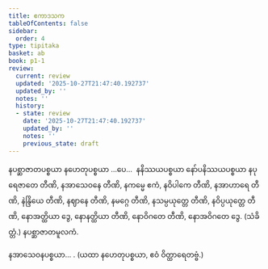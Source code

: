 ```yaml
---
title: ဧကာဒသက
tableOfContents: false
sidebar:
  order: 4
type: tipitaka
basket: ab
book: p1-1
review:
  current: review
  updated: '2025-10-27T21:47:40.192737'
  updated_by: ''
  notes: ''
  history:
  - state: review
    date: '2025-10-27T21:47:40.192737'
    updated_by: ''
    notes: ''
    previous_state: draft
---
```



<ReviewStatus review={frontmatter.review} showDetails={true} />

<HypothesisAnnotation frontmatter={frontmatter} />

<DynamicBreadcrumb />

<Paragraph number="1224" book="p1-1">
နပစ္ဆာဇာတပစ္စယာ နဟေတုပစ္စယာ …ပေ…  နနိဿယပစ္စယာ နော်ပနိဿယပစ္စယာ နပုရေဇာတေ တီဏိ, နအာသေဝနေ တီဏိ, နကမ္မေ ဧကံ, နဝိပါကေ တီဏိ, နအာဟာရေ တီဏိ, နဲန္ဒြိယေ တီဏိ, နဈာနေ တီဏိ, နမဂ္ဂေ တီဏိ, နသမ္ပယုတ္တေ တီဏိ, နဝိပ္ပယုတ္တေ တီဏိ, နောအတ္ထိယာ ဒွေ, နောနတ္ထိယာ တီဏိ, နောဝိဂတေ တီဏိ, နောအဝိဂတေ ဒွေ. (သံခိတ္တံ.)

</Paragraph>

<Paragraph number="1225" type="center" book="p1-1">
နပစ္ဆာဇာတမူလကံ.

  
နအာသေဝနပစ္စယာ… . (ယထာ နဟေတုပစ္စယာ, ဧဝံ ဝိတ္ထာရေတဗ္ဗံ.)
</Paragraph>